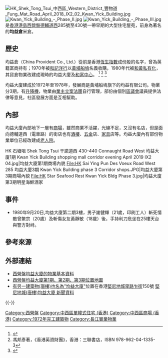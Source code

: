 [[File:HK_Shek_Tong_Tsui_中西區_Western_District_豐物道_Fung_Mat_Road_April_2018_IX2_02_Kwan_Yick_Building.jpg|thumb]]
[[File:Kwan_Yick_Building_-_Phase_II.jpg|thumb]]
[[File:Kwan_Yick_Building_-_Phase_III.jpg|thumb]]
{{engname|均益大廈|Kwan Yick Building}}是[[香港|香港]][[香港島|港島]][[西營盤|西營盤]][[德輔道|德輔道西]]285號至430號一帶早期的大型住宅屋苑，前身為著名的'''均益倉'''米倉。

==歷史==
均益倉（China Provident Co., Ltd.）從前是香港[[恆生指數|恆生指數]]成份股的名字，曾為英籍富商{{le|裘槎|Noel Croucher}}持有；1970年被[[和記洋行|和記洋行]]以[[黃埔船塢|黃埔船塢]]名義收購，1980年代被[[和記黃埔|和黃]][[私有化|私有化]]，其貨倉物業改建成現時的均益大廈及[[和富中心|和富中心]]。
<ref>{{Cite web |url=http://www.angelfire.com/space/tokuhon/hsi_debut.txt |title=恒生指數成份股原始成份股及其去向 |accessdate=2006-06-21 |archive-date=2004-05-21 |archive-url=https://web.archive.org/web/20040521223720/http://www.angelfire.com/space/tokuhon/hsi_debut.txt |dead-url=no }}</ref>
<ref>馮邦彥著，《香港英資財團》，香港：三聯書店，ISBN 978-962-04-1335-3</ref>
<ref>[http://www.targetnewspapers.com/tolweb/chinese/finstory/fin_book_c3s1.html {{lang|en|Raymonde Montague Sacklyn,《A Short History of the stock exchange of Hong Kong and of its (Important) people》, Chapter 3, Section 1}}]{{dead link|date=2017年12月 |bot=InternetArchiveBot |fix-attempted=yes }}</ref>

均益大廈建成於1972年至1978年，發展商是黃埔船塢旗下的均益有限公司。物業分3期，有[[升降機|升降機]]，物業由[[業主立案法團|業主立案法團]]自行管理，部份由個別[[區議會|區議會]]議員提供法律等意見，社區發展方面是互相幫助。

==內部==
均益大廈內部地下一層有[[商場|商場]]，雖然商業不活躍，光線不足，又沒有名店，但是面向德輔道西（電車路）的街店也有[[酒樓|酒樓]]、[[五金|五金]]店、[[家私|家具]]店等。均益大廈內有部份物業單位已經改建成[[老人院|老人院]]。

<gallery mode=packed heights=150px style="text-align:left">
HK 石塘咀 Shek Tong Tsui 干諾道西 430-440 Connaught Road West 均益大廈1期 Kwan Yick Building shopping mall corridor evening April 2019 IX2 04.jpg|均益大廈第1期商場內貌
File:HK Sai Ying Pun Des Voeux Road West 285 均益大廈3期 Kwan Yick Building phase 3 Corridor shops.JPG|均益大廈第3期商場內貌
File:HK Star Seafood Rest Kwan Yick Bldg Phase 3.jpg|均益大廈第3期明星海鮮酒家
</gallery>

== 事件 ==

*1980年9月20日,均益大廈第二期3樓，男子謝健輝（21歲，印刷工人）斬死情敵曾繁宗（20歲）及斬傷女友黃靜敏（18歲）後，手持利刀危坐在25樓天台與警方對峙。

==參考來源==
{{reflist}}

==外部連結==
{{commons category|Kwan Yick Building}}
*[http://hk.realestate.yahoo.com/estate_listing.html?c=366 西營盤均益大廈的物業基本資料]{{dead link|date=2017年12月 |bot=InternetArchiveBot |fix-attempted=yes }}
*[http://www.centamap.com/scripts/centamap2.asp?lg=B5&cx=832255&cy=816501&zm=4&mx=832255&my=816501&ms=2&sx=&sy=&ss=0&sl=&vm=&lb=&ly= 西營盤均益大廈第1期、第2期、第3期位置地圖]{{Wayback|url=http://www.centamap.com/scripts/centamap2.asp?lg=B5&cx=832255&cy=816501&zm=4&mx=832255&my=816501&ms=2&sx=&sy=&ss=0&sl=&vm=&lb=&ly= |date=20070926224054 }}
*[http://www.mpfinance.com/cfm/NewsContent.cfm?PublishDate=20050928&Topic=la&File=lan1.txt 有另一建築物(唐樓)也名為"均益大廈"]{{Wayback|url=http://www.mpfinance.com/cfm/NewsContent.cfm?PublishDate=20050928&Topic=la&File=lan1.txt |date=20160304204323 }}位置在香港[[堅尼地城|堅尼地城]][[卑路乍街|卑路乍街]]150號 [http://hk.realestate.yahoo.com/060121/299/1knjs.html 堅尼地城(唐樓)均益大廈 新聞資料]{{dead link|date=2017年12月 |bot=InternetArchiveBot |fix-attempted=yes }}

{{-}}
{{長江實業}}

{{DEFAULTSORT:kwan yick building}}
[[Category:西營盤|Category:西營盤]]
[[Category:中西區單幢式住宅_(香港)|Category:中西區單幢式住宅 (香港)]]
[[Category:中西區商場_(香港)|Category:中西區商場 (香港)]]
[[Category:1972年完工建築物|Category:1972年完工建築物]]
[[Category:長江實業物業|Category:長江實業物業]]